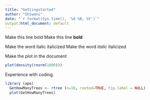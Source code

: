 ```yaml
---
title: "Gettingstarted"
author: "Shiwani"
date: "`r format(Sys.time(), '%d %B, %Y')`"
output:html_document: default
---
```

  
Make this line bold
Make this line **bold**

Make the word italic italicized
Make the word *italic* italicized

Make the plot in the document
```r
plot(density(rnorm(1000)))
```

Experience with coding.
```r
library (ape)
  GetHowManyTrees <- rtree (n=10, rooted=TRUE, tip.label = NULL)
  plot(GetHowManyTrees)
  
```
